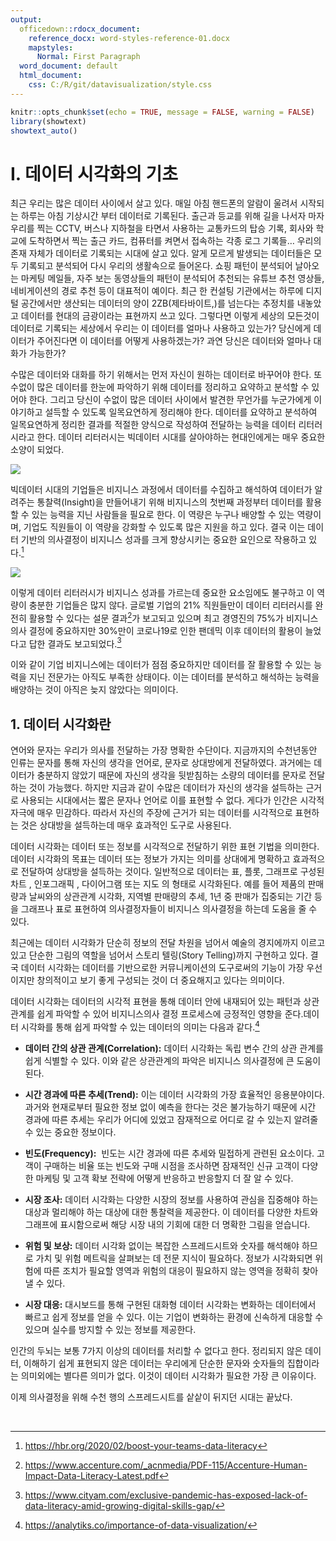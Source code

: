 ```yaml
---
output:
  officedown::rdocx_document:
    reference_docx: word-styles-reference-01.docx
    mapstyles:
      Normal: First Paragraph
  word_document: default
  html_document:
    css: C:/R/git/datavisualization/style.css
---
```


```r
knitr::opts_chunk$set(echo = TRUE, message = FALSE, warning = FALSE)
library(showtext)
showtext_auto()

```

# I. 데이터 시각화의 기초

최근 우리는 많은 데이터 사이에서 살고 있다. 매일 아침 핸드폰의 알람이 울려서 시작되는 하루는 아침 기상시간 부터 데이터로 기록된다. 출근과 등교를 위해 길을 나서자 마자 우리를 찍는 CCTV, 버스나 지하철을 타면서 사용하는 교통카드의 탑승 기록, 회사와 학교에 도착하면서 찍는 출근 카드, 컴퓨터를 켜면서 접속하는 각종 로그 기록들... 우리의 존재 자체가 데이터로 기록되는 시대에 살고 있다. 알게 모르게 발생되는 데이터들은 모두 기록되고 분석되어 다시 우리의 생활속으로 들어온다. 쇼핑 패턴이 분석되어 날아오는 마케팅 메일들, 자주 보는 동영상들의 패턴이 분석되어 추천되는 유튜브 추천 영상들, 네비게이션의 경로 추천 등이 대표적이 예이다. 최근 한 컨설팅 기관에서는 하루에 디지털 공간에서만 생산되는 데이터의 양이 2ZB(제타바이트,)를 넘는다는 추정치를 내놓았고 데이터를 현대의 금광이라는 표현까지 쓰고 있다. 그렇다면 이렇게 세상의 모든것이 데이터로 기록되는 세상에서 우리는 이 데이터를 얼마나 사용하고 있는가? 당신에게 데이터가 주어진다면 이 데이터를 어떻게 사용하겠는가? 과연 당신은 데이터와 얼마나 대화가 가능한가?

수많은 데이터와 대화를 하기 위해서는 먼저 자신이 원하는 데이터로 바꾸어야 한다. 또 수없이 많은 데이터를 한눈에 파악하기 위해 데이터를 정리하고 요약하고 분석할 수 있어야 한다. 그리고 당신이 수없이 많은 데이터 사이에서 발견한 무언가를 누군가에게 이야기하고 설득할 수 있도록 일목요연하게 정리해야 한다. 데이터를 요약하고 분석하여 일목요연하게 정리한 결과를 적절한 양식으로 작성하여 전달하는 능력을 데이터 리터러시라고 한다. 데이터 리터러시는 빅데이터 시대를 살아야하는 현대인에게는 매우 중요한 소양이 되었다.

![](https://www.affde.com/uploads/article/142032/HuV5hC0C7bGHQ7NM.png)

빅데이터 시대의 기업들은 비지니스 과정에서 데이터를 수집하고 해석하여 데이터가 알려주는 통찰력(Insight)을 만들어내기 위해 비지니스의 첫번째 과정부터 데이터를 활용할 수 있는 능력을 지닌 사람들을 필요로 한다. 이 역량은 누구나 배양할 수 있는 역량이며, 기업도 직원들이 이 역량을 강화할 수 있도록 많은 지원을 하고 있다. 결국 이는 데이터 기반의 의사결정이 비지니스 성과를 크게 향상시키는 중요한 요인으로 작용하고 있다.[^1]

[^1]: <https://hbr.org/2020/02/boost-your-teams-data-literacy>

![](https://dbr.donga.com/upload_dir/source/228/106.jpg)

이렇게 데이터 리터러시가 비지니스 성과를 가르는데 중요한 요소임에도 불구하고 이 역량이 충분한 기업들은 많지 않다. 글로벌 기업의 21% 직원들만이 데이터 리터러시를 완전히 활용할 수 있다는 설문 결과[^2]가 보고되고 있으며 최고 경영진의 75%가 비지니스 의사 결정에 중요하지만 30%만이 코로나19로 인한 팬데믹 이후 데이터의 활용이 늘었다고 답한 결과도 보고되었다.[^3]

[^2]: <https://www.accenture.com/_acnmedia/PDF-115/Accenture-Human-Impact-Data-Literacy-Latest.pdf>

[^3]: <https://www.cityam.com/exclusive-pandemic-has-exposed-lack-of-data-literacy-amid-growing-digital-skills-gap/>

이와 같이 기업 비지니스에는 데이터가 점점 중요하지만 데이터를 잘 활용할 수 있는 능력을 지닌 전문가는 아직도 부족한 상태이다. 이는 데이터를 분석하고 해석하는 능력을 배양하는 것이 아직은 늦지 않았다는 의미이다.

## 1. 데이터 시각화란

연어와 문자는 우리가 의사를 전달하는 가장 명확한 수단이다. 지금까지의 수천년동안 인류는 문자를 통해 자신의 생각을 언어로, 문자로 상대방에게 전달하였다. 과거에는 데이터가 충분하지 않았기 때문에 자신의 생각을 뒷받침하는 소량의 데이터를 문자로 전달하는 것이 가능했다. 하지만 지금과 같이 수많은 데이터가 자신의 생각을 설득하는 근거로 사용되는 시대에서는 짧은 문자나 언어로 이를 표현할 수 없다. 게다가 인간은 시각적 자극에 매우 민감하다. 따라서 자신의 주장에 근거가 되는 데이터를 시각적으로 표현하는 것은 상대방을 설득하는데 매우 효과적인 도구로 사용된다.

데이터 시각화는 데이터 또는 정보를 시각적으로 전달하기 위한 표현 기법을 의미한다. 데이터 시각화의 목표는 데이터 또는 정보가 가지는 의미를 상대에게 명확하고 효과적으로 전달하여 상대방을 설득하는 것이다. 일반적으로 데이터는 표, 플롯, 그래프로 구성된 차트 , 인포그래픽 , 다이어그램 또는 지도 의 형태로 시각화된다. 예를 들어 제품의 판매량과 날씨와의 상관관계 시각화, 지역별 판매량의 추세, 1년 중 판매가 집중되는 기간 등을 그래프나 표로 표현하여 의사결정자들이 비지니스 의사결정을 하는데 도움을 줄 수 있다.

최근에는 데이터 시각화가 단순히 정보의 전달 차원을 넘어서 예술의 경지에까지 이르고 있고 단순한 그림의 역할을 넘어서 스토리 텔링(Story Telling)까지 구현하고 있다. 결국 데이터 시각화는 데이터를 기반으로한 커뮤니케이션의 도구로써의 기능이 가장 우선이지만 창의적이고 보기 좋게 구성되는 것이 더 중요해지고 있다는 의미이다.

데이터 시각화는 데이터의 시각적 표현을 통해 데이터 안에 내재되어 있는 패턴과 상관관계를 쉽게 파악할 수 있어 비지니스의사 결정 프로세스에 긍정적인 영향을 준다.데이터 시각화를 통해 쉽게 파악할 수 있는 데이터의 의미는 다음과 같다.[^4]

[^4]: <https://analytiks.co/importance-of-data-visualization/>

-   **데이터 간의 상관 관계(Correlation):** 데이터 시각화는 독립 변수 간의 상관 관계를 쉽게 식별할 수 있다. 이와 같은 상관관계의 파악은 비지니스 의사결정에 큰 도움이 된다.

-   **시간 경과에 따른 추세(Trend):** 이는 데이터 시각화의 가장 효율적인 응용분야이다. 과거와 현재로부터 필요한 정보 없이 예측을 한다는 것은 불가능하기 때문에 시간 경과에 따른 추세는 우리가 어디에 있었고 잠재적으로 어디로 갈 수 있는지 알려줄 수 있는 중요한 정보이다.

-   **빈도(Frequency):**  빈도는 시간 경과에 따른 추세와 밀접하게 관련된 요소이다. 고객이 구매하는 비율 또는 빈도와 구매 시점을 조사하면 잠재적인 신규 고객이 다양한 마케팅 및 고객 확보 전략에 어떻게 반응하고 반응할지 더 잘 알 수 있다. 

-   **시장 조사:** 데이터 시각화는 다양한 시장의 정보를 사용하여 관심을 집중해야 하는 대상과 멀리해야 하는 대상에 대한 통찰력을 제공한다. 이 데이터를 다양한 차트와 그래프에 표시함으로써 해당 시장 내의 기회에 대한 더 명확한 그림을 얻습니다.

-   **위험 및 보상:** 데이터 시각화 없이는 복잡한 스프레드시트와 숫자를 해석해야 하므로 가치 및 위험 메트릭을 살펴보는 데 전문 지식이 필요하다. 정보가 시각화되면 위험에 따른 조치가 필요할 영역과 위험의 대응이 필요하지 않는 영역을 정확히 찾아낼 수 있다.

-   **시장 대응:** 대시보드를 통해 구현된 대화형 데이터 시각화는 변화하는 데이터에서 빠르고 쉽게 정보를 얻을 수 있다. 이는 기업이 변화하는 환경에 신속하게 대응할 수 있으며 실수를 방지할 수 있는 정보를 제공한다.

인간의 두뇌는 보통 7가지 이상의 데이터를 처리할 수 없다고 한다. 정리되지 않은 데이터, 이해하기 쉽게 표현되지 않은 데이터는 우리에게 단순한 문자와 숫자들의 집합이라는 의미외에는 별다른 의미가 없다. 이것이 데이터 시각화가 필요한 가장 큰 이유이다.

이제 의사결정을 위해 수천 행의 스프레드시트를 샅샅이 뒤지던 시대는 끝났다.

\
